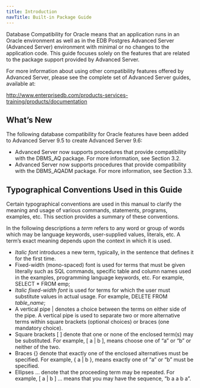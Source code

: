```yaml
---
title: Introduction
navTitle: Built-in Package Guide
---
```



Database Compatibility for Oracle means that an application runs in an Oracle environment as well as in the EDB Postgres Advanced Server (Advanced Server) environment with minimal or no changes to the application code. This guide focuses solely on the features that are related to the package support provided by Advanced Server.

For more information about using other compatibility features offered by Advanced Server, please see the complete set of Advanced Server guides, available at:

<http://www.enterprisedb.com/products-services-training/products/documentation>

## What’s New

The following database compatibility for Oracle features have been added to Advanced Server 9.5 to create Advanced Server 9.6:
 - Advanced Server now supports procedures that provide compatibility with the DBMS\_AQ package. For more information, see Section <span class="underline">3.2</span>.
 - Advanced Server now supports procedures that provide compatibility with the DBMS\_AQADM package. For more information, see Section <span class="underline">3.3</span>.

## Typographical Conventions Used in this Guide

Certain typographical conventions are used in this manual to clarify the meaning and usage of various commands, statements, programs, examples, etc. This section provides a summary of these conventions.

In the following descriptions a *term* refers to any word or group of words which may be language keywords, user-supplied values, literals, etc. A term’s exact meaning depends upon the context in which it is used.
 - *Italic font* introduces a new term, typically, in the sentence that defines it for the first time.
 - Fixed-width (mono-spaced) font is used for terms that must be given literally such as SQL commands, specific table and column names used in the examples, programming language keywords, etc. For example, SELECT \* FROM emp;
 - *Italic fixed-width font* is used for terms for which the user must substitute values in actual usage. For example, DELETE FROM *table\_name*;
 - A vertical pipe | denotes a choice between the terms on either side of the pipe. A vertical pipe is used to separate two or more alternative terms within square brackets (optional choices) or braces (one mandatory choice).
 - Square brackets \[ \] denote that one or none of the enclosed term(s) may be substituted. For example, \[ a | b \], means choose one of “a” or “b” or neither of the two.
 - Braces {} denote that exactly one of the enclosed alternatives must be specified. For example, { a | b }, means exactly one of “a” or “b” must be specified.
 - Ellipses ... denote that the proceeding term may be repeated. For example, \[ a | b \] ... means that you may have the sequence, “b a a b a”.


